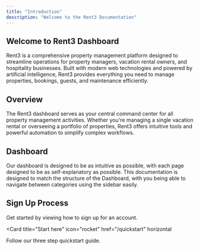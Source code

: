 ```yaml
---
title: "Introduction"
description: "Welcome to the Rent3 Documentation"
---
```


## Welcome to Rent3 Dashboard

Rent3 is a comprehensive property management platform designed to streamline operations for property managers, vacation rental owners, and hospitality businesses. Built with modern web technologies and powered by artificial intelligence, Rent3 provides everything you need to manage properties, bookings, guests, and maintenance efficiently.

## Overview

The Rent3 dashboard serves as your central command center for all property management activities. Whether you're managing a single vacation rental or overseeing a portfolio of properties, Rent3 offers intuitive tools and powerful automation to simplify complex workflows.

## Dashboard

Our dashboard is designed to be as intuitive as possible, with each page designed to be as self-explanatory as possible. This documentation is designed to match the structure of the Dashboard, with you being able to navigate between categories using the sidebar easily. 

## Sign Up Process

Get started by viewing how to sign up for an account.

<Card
  title="Start here"
  icon="rocket"
  href="/quickstart"
  horizontal
>
  Follow our three step quickstart guide.
</Card>